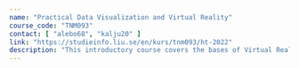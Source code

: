 ---
name: "Practical Data Visualization and Virtual Reality"
course_code: "TNM093"
contact: [ "alebo68", "kalju20" ]
link: "https://studieinfo.liu.se/en/kurs/tnm093/ht-2022"
description: "This introductory course covers the bases of Virtual Reality"
---
